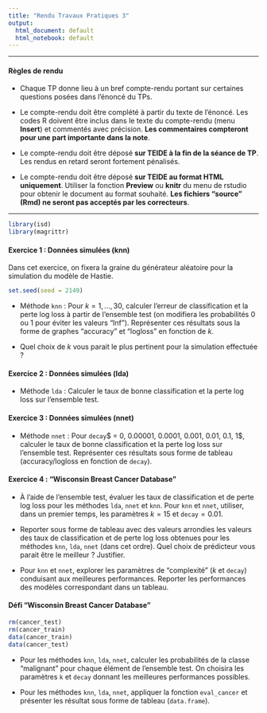 ```yaml
---
title: "Rendu Travaux Pratiques 3"
output:
  html_document: default
  html_notebook: default
---
```


** **

#### Règles de rendu

* Chaque TP donne lieu à un bref compte-rendu portant sur certaines questions posées dans l'énoncé du TPs.

* Le compte-rendu doit être complété à partir du texte de l'énoncé. Les codes R doivent être inclus dans le texte du compte-rendu (menu **Insert**) et commentés avec précision. **Les commentaires compteront pour une part importante dans la note**.

* Le compte-rendu doit être déposé **sur TEIDE à la fin de la séance de TP**. Les rendus en retard seront fortement pénalisés. 

* Le compte-rendu doit être déposé **sur TEIDE au format HTML uniquement**. Utiliser la fonction **Preview** ou **knitr** du menu de rstudio pour obtenir le document au format souhaité. **Les fichiers "source" (Rmd) ne seront pas acceptés par les correcteurs**.


** **

```r
library(isd)
library(magrittr)
```



#### Exercice 1 :  Données simulées (knn)

Dans cet exercice, on fixera la graine du générateur aléatoire pour la simulation du modèle de Hastie. 

```r
set.seed(seed = 2149)
```


* Méthode `knn` : Pour $k = 1,\dots, 30$, calculer l'erreur de classification et la perte log loss à partir de l'ensemble test (on modifiera les probabilités 0 ou 1  pour éviter les valeurs "Inf"). Représenter ces résultats sous la forme de graphes "accuracy" et "logloss" en fonction de $k$.

*  Quel choix de $k$ vous parait le plus pertinent pour la simulation effectuée ?


#### Exercice 2 : Données simulées (lda)

* Méthode `lda` : Calculer le taux de bonne classification et la perte log loss sur l'ensemble test. 


#### Exercice 3 : Données simulées (nnet) 

* Méthode `nnet` :  Pour `decay`$ = 0, 0.00001, 0.0001, 0.001, 0.01, 0.1, 1$, calculer le taux de bonne classification et la perte log loss sur l'ensemble test. Représenter ces résultats sous forme de tableau (accuracy/logloss en fonction de `decay`).


#### Exercice 4 : "Wisconsin Breast Cancer Database" 

* À l'aide de l'ensemble test, évaluer les taux de classification et de perte log loss pour les méthodes `lda`, `nnet` et `knn`. Pour `knn` et `nnet`, utiliser, dans un premier temps, les paramètres $k = 15$ et `decay`$=0.01$.

* Reporter sous forme de tableau avec des valeurs arrondies les valeurs des taux de classification et de perte log loss obtenues pour les méthodes `knn`, `lda`, `nnet` (dans cet ordre).  Quel choix de prédicteur vous parait être le meilleur ? Justifier.

* Pour `knn` et `nnet`, explorer les paramètres de "complexité" ($k$ et `decay`) conduisant aux meilleures performances. Reporter les performances des modèles correspondant dans un tableau.

#### Défi "Wisconsin Breast Cancer Database" 

```r
rm(cancer_test)
rm(cancer_train)
data(cancer_train)
data(cancer_test)
```


* Pour les méthodes `knn`, `lda`, `nnet`, calculer les probabilités de la classe "malignant" pour chaque élément de l'ensemble test. On choisira les paramètres `k` et `decay` donnant les meilleures performances possibles.

* Pour les méthodes `knn`, `lda`, `nnet`, appliquer  la fonction `eval_cancer` et présenter les résultat sous forme de tableau (`data.frame`).